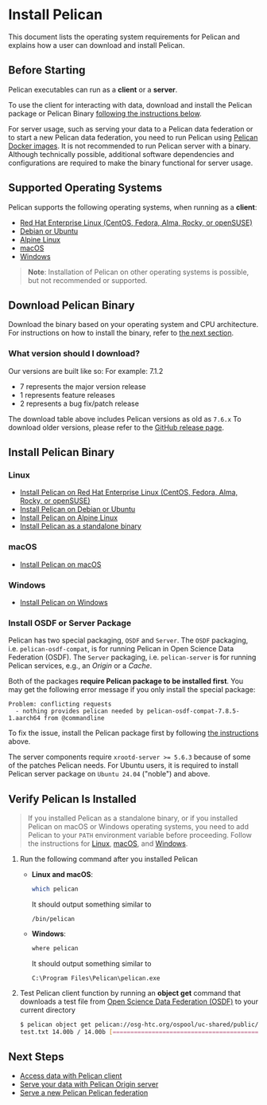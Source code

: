 
# Install Pelican

This document lists the operating system requirements for Pelican and explains how a user can download and install Pelican.

## Before Starting

Pelican executables can run as a **client** or a **server**.

To use the client for interacting with data, download and install the Pelican package or Pelican Binary [following the instructions below](#install-pelican-binary).

For server usage, such as serving your data to a Pelican data federation or to start a new Pelican data federation, you need to run Pelican using [Pelican Docker images](./install/docker.mdx). It is not recommended to run Pelican server with a binary. Although technically possible, additional software dependencies and configurations are required to make the binary functional for server usage.


## Supported Operating Systems

Pelican supports the following operating systems, when running as a **client**:

* [Red Hat Enterprise Linux (CentOS, Fedora, Alma, Rocky, or openSUSE)](./install/rhel.mdx)
* [Debian or Ubuntu](./install/debian.mdx)
* [Alpine Linux](./install/alpine.mdx)
* [macOS](./install/macos.mdx)
* [Windows](./install/windows.mdx)

> **Note**: Installation of Pelican on other operating systems is possible, but not recommended or supported.

## Download Pelican Binary

Download the binary based on your operating system and CPU architecture. For instructions on how to install the binary, refer to [the next section](#install-pelican-binary).

<DownloadsComponent />

### What version should I download?
Our versions are built like so:
For example: 7.1.2
- 7 represents the major version release
- 1 represents feature releases
- 2 represents a bug fix/patch release

The download table above includes Pelican versions as old as `7.6.x` To download older versions, please refer to the [GitHub release page](https://github.com/PelicanPlatform/pelican/releases).

## Install Pelican Binary

### Linux

* [Install Pelican on Red Hat Enterprise Linux (CentOS, Fedora, Alma, Rocky, or openSUSE)](./install/rhel.mdx)
* [Install Pelican on Debian or Ubuntu](./install/debian.mdx)
* [Install Pelican on Alpine Linux](./install/alpine.mdx)
* [Install Pelican as a standalone binary](./install/linux-binary.mdx)

### macOS

* [Install Pelican on macOS](./install/macos.mdx)

### Windows

* [Install Pelican on Windows](./install/windows.mdx)


### Install OSDF or Server Package

Pelican has two special packaging, `OSDF` and `Server`. The `OSDF` packaging, i.e. `pelican-osdf-compat`, is for running Pelican in Open Science Data Federation (OSDF). The `Server` packaging, i.e. `pelican-server` is for running Pelican services, e.g., an *Origin* or a *Cache*.

Both of the packages **require Pelican package to be installed first**. You may get the following error message if you only install the special package:

```console
Problem: conflicting requests
  - nothing provides pelican needed by pelican-osdf-compat-7.8.5-1.aarch64 from @commandline
```

To fix the issue, install the Pelican package first by following [the instructions](#install-pelican-binary) above.

The server components require `xrootd-server >= 5.6.3` because of some of the patches Pelican needs. For Ubuntu users, it is required to install Pelican server package on `Ubuntu 24.04` ("noble") and above.

## Verify Pelican Is Installed

> If you installed Pelican as a standalone binary, or if you installed Pelican on macOS or Windows operating systems, you need to add Pelican to your `PATH` environment variable before proceeding. Follow the instructions for [Linux](./install/linux_binary.mdx#add-pelican-binary-to-your-path-permanently), [macOS](./install/macos.mdx#add-pelican-binary-to-your-path), and [Windows](./install/windows.mdx#add-pelican-binary-to-your-path).

1. Run the following command after you installed Pelican

    * **Linux and macOS**:
        ```bash
        which pelican
        ```

        It should output something similar to

        ```console
        /bin/pelican
        ```
    * **Windows**:
        ```bash
        where pelican
        ```

        It should output something similar to

        ```console
        C:\Program Files\Pelican\pelican.exe
        ```

2. Test Pelican client function by running an **object get** command that downloads a test file from [Open Science Data Federation (OSDF)](https://osg-htc.org/services/osdf) to your current directory

    ```bash
    $ pelican object get pelican://osg-htc.org/ospool/uc-shared/public/OSG-Staff/validation/test.txt .
    test.txt 14.00b / 14.00b [=============================================================================================] Done!
    ```

## Next Steps

* [Access data with Pelican client](../client-usage.mdx)
* [Serve your data with Pelican Origin server](../serving_an_origin.mdx)
* [Serve a new Pelican Pelican federation](../serving_a_federation.mdx)
